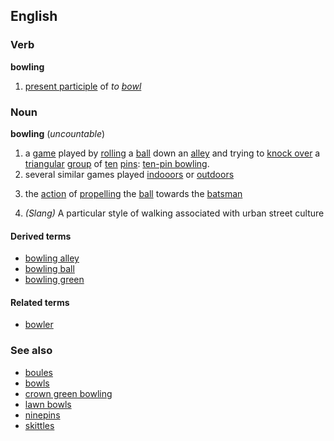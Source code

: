 ==English==
===Verb===
'''bowling'''

# [[present participle]] of ''to [[bowl]]''

===Noun===
'''bowling''' (''uncountable'')
{{wikipediapar|bowling}}
{{wikipediapar|bowling (cricket)}}
#a [[game]] played by [[rolling]] a [[ball]] down an [[alley]] and trying to [[knock over]] a [[triangular]] [[group]] of [[ten]] [[pin]]s: [[ten-pin bowling]].
#several similar games played [[indooors]] or [[outdoors]]
#{{cricket}} the [[action]] of [[propelling]] the [[ball]] towards the [[batsman]]
#''(Slang)'' A particular style of walking associated with urban street culture


====Derived terms====
*[[bowling alley]]
*[[bowling ball]]
*[[bowling green]]

====Related terms====
*[[bowler]]

===See also===
*[[boules]]
*[[bowls]]
*[[crown green bowling]]
*[[lawn bowls]]
*[[ninepins]]
*[[skittles]]